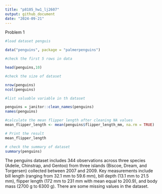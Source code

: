 ```yaml
---
title: "p8105_hw1_lj2607"
output: github_document
date: "2024-09-21"
---
```


Problem 1

```r
#load dataset penguis

data("penguins", package = "palmerpenguins")
```

```r
#check the first 5 rows in data

head(penguins,10)
```


```r
#check the size of dataset

nrow(penguins)
ncol(penguins)
```

```r
#list valuable variable in th dataset

penguins = janitor::clean_names(penguins)
names(penguins)

```

```r
#calculate the mean flipper length after cleaning NA values
mean_flipper_length <- mean(penguins$flipper_length_mm, na.rm = TRUE)

# Print the result
mean_flipper_length
```

```r
# check the summary of dataset
summary(penguins)
```

The penguins dataset includes 344 observations across three species (Adelie, Chinstrap, and Gentoo) from three islands (Biscoe, Dream, and Torgersen) collected between 2007 and 2009. Key measurements include bill length (ranging from 32.1 mm to 59.6 mm), bill depth (13.1 mm to 21.5 mm), flipper length (172 mm to 231 mm with mean equal to 200.9), and body mass (2700 g to 6300 g). There are some missing values in the dataset.